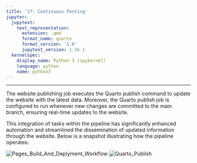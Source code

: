 ```yaml
---
title: '17: Continuous Testing'
jupyter:
  jupytext:
    text_representation:
      extension: .qmd
      format_name: quarto
      format_version: '1.0'
      jupytext_version: 1.16.1
  kernelspec:
    display_name: Python 3 (ipykernel)
    language: python
    name: python3
---
```


* * *
The website publishing job executes the Quarto publish command to update the website with the latest data. Moreover, the Quarto publish job is configured to run whenever new changes are committed to the main branch, ensuring real-time updates to the website.

This integration of tasks within the pipeline has significantly enhanced automation and streamlined the dissemination of updated information through the website. Below is a snapshot illustrating how the pipeline operates:

![Pages_Build_And_Deplyment_Workflow](img/Pages_Build_And_Deplyment_Workflow.png)
![Quarto_Publish](img/Quarto_Publish.png)

